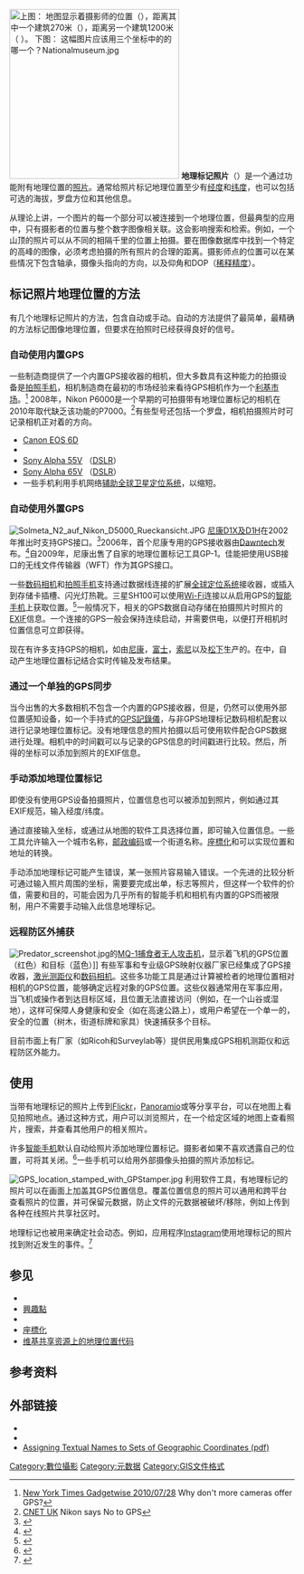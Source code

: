 [[File:Nationalmuseum-karta.png|thumb|300px|'''上图：''' 地图显示着摄影师的位置（{{coord|59.3275|N|18.0725|E|type:landmark|display=inline}}），距离其中一个建筑270米（{{coord|59.3284|N|18.0772|E|type:landmark|display=inline}}），距离另一个建筑1200米（{{coord|59.3291|N|18.0931|E|type:landmark|display=inline}}
）。 '''下图：''' 这幅图片应该用三个坐标中的的哪一个？[[File:Nationalmuseum.jpg|300px]]]]
'''地理标记照片'''（{{lang-en|Geotagged photograph}}）是一个通过{{link-en|地理标记|Geotagging}}功能附有地理位置的[[照片|照片]]。通常给照片标记地理位置至少有[[经度|经度]]和[[纬度|纬度]]，也可以包括可选的海拔，罗盘方位和其他信息。

从理论上讲，一个图片的每一个部分可以被连接到一个地理位置，但最典型的应用中，只有摄影者的位置与整个数字图像相关联。这会影响搜索和检索。例如，一个山顶的照片可以从不同的相隔千里的位置上拍摄。要在图像数据库中找到一个特定的高峰的图像，必须考虑拍摄的所有照片的合理的距离。摄影师点的位置可以在某些情况下包含轴承，摄像头指向的方向，以及仰角和DOP（[[稀释精度_(GPS)|稀释精度]]）。

==标记照片地理位置的方法==
有几个地理标记照片的方法，包含自动或手动。自动的方法提供了最简单，最精确的方法标记图像地理位置，但要求在拍照时已经获得良好的信号。

===自动使用内置GPS===
一些制造商提供了一个内置GPS接收器的相机，但大多数具有这种能力的拍摄设备是[[拍照手机|拍照手机]]，相机制造商在最初的市场经验来看待GPS相机作为一个[[利基市场|利基市场]]。<ref>[http://gadgetwise.blogs.nytimes.com/2010/07/28/why-dont-more-cameras-offer-gps/ New York Times Gadgetwise 2010/07/28] {{Wayback|url=http://gadgetwise.blogs.nytimes.com/2010/07/28/why-dont-more-cameras-offer-gps/ |date=20130408011317 }} Why don't more cameras offer GPS?</ref> 2008年，Nikon P6000是一个早期的可拍摄带有地理位置标记的相机在2010年取代缺乏该功能的P7000。<ref>[http://crave.cnet.co.uk/digitalcameras/nikon-coolpix-p7000-nikon-says-no-to-gps-50000673/ CNET UK] {{Wayback|url=http://crave.cnet.co.uk/digitalcameras/nikon-coolpix-p7000-nikon-says-no-to-gps-50000673/ |date=20110811032236 }} Nikon says No to GPS</ref>有些型号还包括一个罗盘，相机拍摄照片时可记录相机正对着的方向。

* [[Canon_EOS_6D|Canon EOS 6D]]
* {{link-en|松下Lumix DMC-TZ10|Panasonic Lumix DMC-TZ10}}
* [[Sony_Alpha_55|Sony Alpha 55]]V （[[DSLR|DSLR]]）
* [[Sony_Alpha_65|Sony Alpha 65]]V （[[DSLR|DSLR]]）
* 一些手机利用手机网络[[辅助全球卫星定位系统|辅助全球卫星定位系统]]，以缩短{{link-en|首次定位时间|Time to First Fix}}。

===自动使用外置GPS===
[[File:Solmeta_N2_auf_Nikon_D5000_Rueckansicht.JPG|thumb]]
[[尼康D1#D1H及D1X|尼康D1X及D1H]]在2002年推出时支持GPS接口。<ref>{{Cite web |url=http://www.nikonsupport.eu/europe/Download/Other%20Downloads/gps_instructions.pdf |title=存档副本 |accessdate=2013-07-08 |archive-date=2014-06-30 |archive-url=https://web.archive.org/web/20140630092042/http://www.nikonsupport.eu/europe/Download/Other%20Downloads/gps_instructions.pdf |dead-url=no }}</ref>2006年，首个尼康专用的GPS接收器由[[Dawntech|Dawntech]]发布。<ref>{{Cite web |url=http://gps-camera.eu/wissen/29-hardware/202-die-anfaenge-unser-erstes-dawntech-di-gps.html |title=存档副本 |accessdate=2013-07-08 |archive-date=2011-08-17 |archive-url=https://web.archive.org/web/20110817104753/http://gps-camera.eu/wissen/29-hardware/202-die-anfaenge-unser-erstes-dawntech-di-gps.html |dead-url=no }}</ref>自2009年，尼康出售了自家的地理位置标记工具GP-1。佳能把使用USB接口的无线文件传输器（WFT）作为其GPS接口。

一些[[数码相机|数码相机]]和[[拍照手机|拍照手机]]支持通过数据线连接的扩展[[全球定位系统|全球定位系统]]接收器，或插入到存储卡插槽、闪光灯热靴。三星SH100可以使用[[Wi-Fi|Wi-Fi]]连接以从启用GPS的[[智能手机|智能手机]]上获取位置。<ref>{{cite web|title=CES: Samsung's SH100 Wi-Fi-enabled camera|url=http://www.macworld.com/article/156989/2011/01/samsung_sh100.html|publisher=MacWorld|date=7 January 2011|accessdate=2013-07-08|archive-date=2012-01-28|archive-url=https://web.archive.org/web/20120128173548/http://www.macworld.com/article/156989/2011/01/samsung_sh100.html|dead-url=no}}</ref>一般情况下，相关的GPS数据自动存储在拍摄照片时照片的[[可交换图像文件|EXIF]]信息。一个连接的GPS一般会​​保持连续启动，并需要供电，以便打开相机时位置信息可立即获得。

现在有许多支持GPS的相机，如由[[尼康|尼康]]，[[富士胶片|富士]]，[[索尼|索尼]]以及[[松下|松下]]生产的。在{{link-en|实时地理标记|real-time geotagging}}中，自动产生地理位置标记结合实时传输及发布结果。

===通过一个单独的GPS同步===
当今出售的大多数相机不包含一个内置的GPS接收器，但是，仍然可以使用外部位置感知设备，如一个手持式的[[GPS記錄儀|GPS記錄儀]]，与非GPS地理标记数码相机配套以进行记录地理位置标记。没有地理信息的照片拍摄以后可使用软件配合GPS数据进行处理。相机中的时间戳可以与记录的GPS信息的时间戳进行比较。然后，所得的坐标可以添加到照片的EXIF信息。

===手动添加地理位置标记===
即使没有使用GPS设备拍摄照片，位置信息也可以被添加到照片，例如通过其EXIF规范，输入经度/纬度。

通过直接输入坐标，或通过从地图的软件工具选择位置，即可输入位置信息。一些工具允许输入一个城市名称，[[邮政编码|邮政编码]]或一个街道名称。[[座標化|座標化]]和{{link-en|反座標化|reverse geocoding}}可以实现位置和地址的转换。

手动添加地理标记可能产生错误，某一张照片容易输入错误。一个先进的比较分析可通过输入照片周围的坐标，需要要完成出单，标志等照片，但这样一个软件的价值，需要和目的，可能会因为几乎所有的智能手机和相机有内置的GPS而被限制，用户不需要手动输入此信息地理标记。

===远程防区外捕获===
[[File:Predator_screenshot.jpg|thumb]]的[[MQ-1捕食者无人攻击机|MQ-1捕食者无人攻击机]]，显示着飞机的GPS位置（红色）和目标（蓝色）]]
有些军事和专业级GPS映射仪器厂家已经集成了GPS接收器，[[激光测距仪|激光测距仪]]和[[数码相机|数码相机]]。这些多功能工具是通过计算被检者的地理位置相对相机的GPS位置，能够确定远程对象的GPS位置。这些仪器通常用在军事应用，当飞机或操作者到达目标区域，且位置无法直接访问（例如，在一个山谷或湿地），这样可保障人身健康和安全（如在高速公路上），或用户希望在一个单一的，安全的位置（树木，街道标牌和家具）快速捕获多个目标。

目前市面上有厂家（如Ricoh和Surveylab等）提供民用集成GPS相机测距仪和远程防区外能力。

==使用==
当带有地理标记的照片上传到[[Flickr|Flickr]]，[[Panoramio|Panoramio]]或{{link-en|移动博客|Mobile Blogging}}等分享平台，可以在地图上看见拍照地点。通过这种方式，用户可以浏览照片，在一个给定区域的地图上查看照片，搜索，并查看其他用户的相关照片。

许多[[智能手机|智能手机]]默认自动给照片添加地理位置标记。摄影者如果不喜欢透露自己的位置，可将其关闭。<ref>{{Cite web |url=http://www.nv.ngb.army.mil/Army%20Geotagging%20Safety.pdf |title=US Army |accessdate=2013-07-08 |archive-date=2010-12-17 |archive-url=https://web.archive.org/web/20101217152857/http://www.nv.ngb.army.mil/Army%20Geotagging%20Safety.pdf |dead-url=no }}</ref>一些手机可以给用外部摄像头拍摄的照片添加标记。

[[File:GPS_location_stamped_with_GPStamper.jpg|thumb]]
利用软件工具，有地理标记的照片可以在画面上加盖其GPS位置信息。覆盖位置信息的照片可以通用和跨平台查看照片的位置，并可保留元数据，防止文件的元数据被破坏/移除，例如上传到各种在线照片共享社区时。

地理标记也被用来确定社会动态。例如，应用程序[[Instagram|Instagram]]使用地理标记的照片找到附近发生的事件。<ref>{{Cite web |url=http://techcrunch.com/2013/01/11/now-app/ |title=存档副本 |accessdate=2013-07-08 |archive-date=2013-07-28 |archive-url=https://web.archive.org/web/20130728112243/http://techcrunch.com/2013/01/11/now-app/ |dead-url=no }}</ref>

==参见==
*{{link-en|地理位置標記|Geotagging}}
*[[興趣點|興趣點]]
*{{link-en|GPS追踪|GPS tracking}}
*[[座標化|座標化]]
*[[commons:Commons:Geocoding|维基共享资源上的地理位置代码]]

==参考资料==
{{Reflist}}

==外部链接==
* {{dmoz|/Science/Social_Sciences/Geography/Geographic_Information_Systems/Directories/|GIS Directories}}
* {{dmoz|/Science/Social_Sciences/Geography/Geographic_Information_Systems/Data/|GIS Maps}}
* [https://web.archive.org/web/20051218110049/http://www.geo.unizh.ch/~rsp/gir/abstracts/naaman.pdf  Assigning Textual Names to Sets of Geographic Coordinates (pdf)]

[[Category:數位攝影|Category:數位攝影]]
[[Category:元数据|Category:元数据]]
[[Category:GIS文件格式|Category:GIS文件格式]]